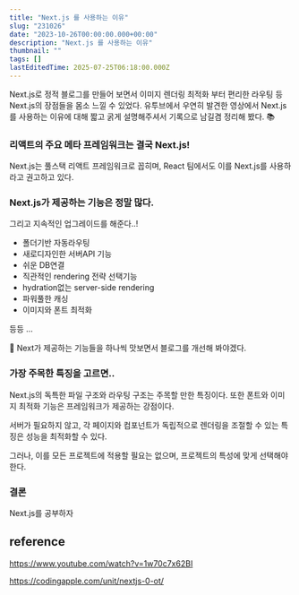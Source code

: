```yaml
---
title: "Next.js 를 사용하는 이유"
slug: "231026"
date: "2023-10-26T00:00:00.000+00:00"
description: "Next.js 를 사용하는 이유"
thumbnail: ""
tags: []
lastEditedTime: 2025-07-25T06:18:00.000Z
---
```


Next.js로 정적 블로그를 만들어 보면서 이미지 렌더링 최적화 부터 편리한 라우팅 등 Next.js의 장점들을 몸소 느낄 수 있었다. 유투브에서 우연히 발견한 영상에서 Next.js를 사용하는 이유에 대해 짧고 굵게 설명해주셔서 기록으로 남길겸 정리해 봤다. 📚

### 리액트의 주요 메타 프레임워크는 결국 Next.js!

Next.js는 풀스택 리액트 프레임워크로 꼽히며, React 팀에서도 이를 Next.js를 사용하라고 권고하고 있다.

### Next.js가 제공하는 기능은 정말 많다.

그리고 지속적인 업그레이드를 해준다..!

- 폴더기반 자동라우팅
- 새로디자인한 서버API 기능
- 쉬운 DB연결
- 직관적인 rendering 전략 선택기능
- hydration없는 server-side rendering
- 파워풀한 캐싱
- 이미지와 폰트 최적화

등등 …

🤔 Next가 제공하는 기능들을 하나씩 맛보면서 블로그를 개선해 봐야겠다.

### 가장 주목한 특징을 고르면..

Next.js의 독특한 파일 구조와 라우팅 구조는 주목할 만한 특징이다. 또한 폰트와 이미지 최적화 기능은 프레임워크가 제공하는 강점이다.

서버가 필요하지 않고, 각 페이지와 컴포넌트가 독립적으로 렌더링을 조절할 수 있는 특징은 성능을 최적화할 수 있다.

그러나, 이를 모든 프로젝트에 적용할 필요는 없으며, 프로젝트의 특성에 맞게 선택해야 한다.

### 결론

Next.js를 공부하자

## reference

https://www.youtube.com/watch?v=1w70c7x62BI

https://codingapple.com/unit/nextjs-0-ot/